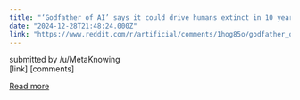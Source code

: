 ```yaml
---
title: "‘Godfather of AI’ says it could drive humans extinct in 10 years | Prof Geoffrey Hinton says the technology is developing faster than he expected and needs government regulation"
date: "2024-12-28T21:48:24.000Z"
link: "https://www.reddit.com/r/artificial/comments/1hog85o/godfather_of_ai_says_it_could_drive_humans/"
---
```


submitted by    /u/MetaKnowing  
 [link]   [comments]

[Read more](https://www.reddit.com/r/artificial/comments/1hog85o/godfather_of_ai_says_it_could_drive_humans/)
